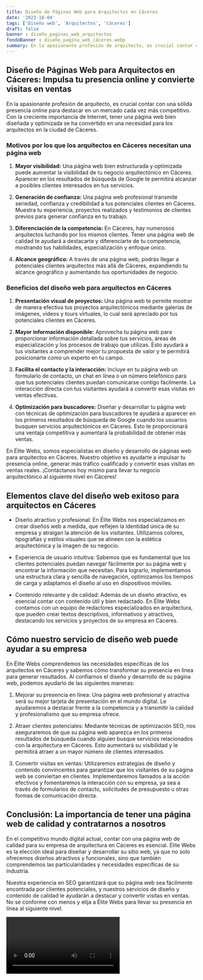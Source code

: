 ```yaml
---
title: Diseño de Páginas Web para Arquitectos en Cáceres
date: '2023-10-04'
tags: ['Diseño web', 'Arquitectos', 'Cáceres']
draft: false
banner : diseño_paginas_web_arquitectos
fondoBanner : diseño_pagina_web_cáceres.webp
summary: En la apasionante profesión de arquitecto, es crucial contar con una sólida presencia online para destacar en un mercado cada vez más competitivo. Con la creciente importancia de Internet, tener una página web bien diseñada y optimizada se ha convertido en una necesidad para los arquitectos en la ciudad de Cáceres.
---
```


## Diseño de Páginas Web para Arquitectos en Cáceres: Impulsa tu presencia online y convierte visitas en ventas

En la apasionante profesión de arquitecto, es crucial contar con una sólida presencia online para destacar en un mercado cada vez más competitivo. Con la creciente importancia de Internet, tener una página web bien diseñada y optimizada se ha convertido en una necesidad para los arquitectos en la ciudad de Cáceres.

### Motivos por los que los arquitectos en Cáceres necesitan una página web

1. **Mayor visibilidad:** Una página web bien estructurada y optimizada puede aumentar la visibilidad de tu negocio arquitectónico en Cáceres. Aparecer en los resultados de búsqueda de Google te permitirá alcanzar a posibles clientes interesados en tus servicios.

2. **Generación de confianza:** Una página web profesional transmite seriedad, confianza y credibilidad a tus potenciales clientes en Cáceres. Muestra tu experiencia, proyectos realizados y testimonios de clientes previos para generar confianza en tu trabajo.

3. **Diferenciación de la competencia:** En Cáceres, hay numerosos arquitectos luchando por los mismos clientes. Tener una página web de calidad te ayudará a destacarte y diferenciarte de tu competencia, mostrando tus habilidades, especialización y enfoque único.

4. **Alcance geográfico:** A través de una página web, podrás llegar a potenciales clientes arquitectos más allá de Cáceres, expandiendo tu alcance geográfico y aumentando tus oportunidades de negocio.

### Beneficios del diseño web para arquitectos en Cáceres

1. **Presentación visual de proyectos:** Una página web te permite mostrar de manera efectiva tus proyectos arquitectónicos mediante galerías de imágenes, videos y tours virtuales, lo cual será apreciado por tus potenciales clientes en Cáceres.

2. **Mayor información disponible:** Aprovecha tu página web para proporcionar información detallada sobre tus servicios, áreas de especialización y los procesos de trabajo que utilizas. Esto ayudará a tus visitantes a comprender mejor tu propuesta de valor y te permitirá posicionarte como un experto en tu campo.

3. **Facilita el contacto y la interacción:** Incluye en tu página web un formulario de contacto, un chat en línea o un número telefónico para que tus potenciales clientes puedan comunicarse contigo fácilmente. La interacción directa con tus visitantes ayudará a convertir esas visitas en ventas efectivas.

4. **Optimización para buscadores:** Diseñar y desarrollar tu página web con técnicas de optimización para buscadores te ayudará a aparecer en los primeros resultados de búsqueda de Google cuando los usuarios busquen servicios arquitectónicos en Cáceres. Esto te proporcionará una ventaja competitiva y aumentará la probabilidad de obtener más ventas.

En Élite Webs, somos especialistas en diseño y desarrollo de páginas web para arquitectos en Cáceres. Nuestro objetivo es ayudarte a impulsar tu presencia online, generar más tráfico cualificado y convertir esas visitas en ventas reales. ¡Contáctanos hoy mismo para llevar tu negocio arquitectónico al siguiente nivel en Cáceres!

<GifSeo />

<Cta />

## Elementos clave del diseño web exitoso para arquitectos en Cáceres

- Diseño atractivo y profesional: En Élite Webs nos especializamos en crear diseños web a medida, que reflejen la identidad única de su empresa y atraigan la atención de los visitantes. Utilizamos colores, tipografías y estilos visuales que se alineen con la estética arquitectónica y la imagen de su negocio.

- Experiencia de usuario intuitiva: Sabemos que es fundamental que los clientes potenciales puedan navegar fácilmente por su página web y encontrar la información que necesitan. Para lograrlo, implementamos una estructura clara y sencilla de navegación, optimizamos los tiempos de carga y adaptamos el diseño al uso en dispositivos móviles.

- Contenido relevante y de calidad: Además de un diseño atractivo, es esencial contar con contenido útil y bien redactado. En Élite Webs contamos con un equipo de redactores especializados en arquitectura, que pueden crear textos descriptivos, informativos y atractivos, destacando los servicios y proyectos de su empresa en Cáceres.

## Cómo nuestro servicio de diseño web puede ayudar a su empresa

En Élite Webs comprendemos las necesidades específicas de los arquitectos en Cáceres y sabemos cómo transformar su presencia en línea para generar resultados. Al confiarnos el diseño y desarrollo de su página web, podemos ayudarlo de las siguientes maneras:

1. Mejorar su presencia en línea: Una página web profesional y atractiva será su mejor tarjeta de presentación en el mundo digital. Le ayudaremos a destacar frente a la competencia y a transmitir la calidad y profesionalismo que su empresa ofrece.

2. Atraer clientes potenciales: Mediante técnicas de optimización SEO, nos aseguraremos de que su página web aparezca en los primeros resultados de búsqueda cuando alguien busque servicios relacionados con la arquitectura en Cáceres. Esto aumentará su visibilidad y le permitirá atraer a un mayor número de clientes interesados.

3. Convertir visitas en ventas: Utilizaremos estrategias de diseño y contenido convincentes para garantizar que los visitantes de su página web se conviertan en clientes. Implementaremos llamados a la acción efectivos y fomentaremos la interacción con su empresa, ya sea a través de formularios de contacto, solicitudes de presupuesto u otras formas de comunicación directa.

## Conclusión: La importancia de tener una página web de calidad y contratarnos a nosotros

En el competitivo mundo digital actual, contar con una página web de calidad para su empresa de arquitectura en Cáceres es esencial. Élite Webs es la elección ideal para diseñar y desarrollar su sitio web, ya que no solo ofrecemos diseños atractivos y funcionales, sino que también comprendemos las particularidades y necesidades específicas de su industria.

Nuestra experiencia en SEO garantizará que su página web sea fácilmente encontrada por clientes potenciales, y nuestros servicios de diseño y contenido de calidad le ayudarán a destacar y convertir visitas en ventas. No se conforme con menos y elija a Élite Webs para llevar su presencia en línea al siguiente nivel.

<Video />

<CtaBot job='Arquitectos' city='Cáceres'/>

<Gmaps query='Cáceres+españa+maps' />
